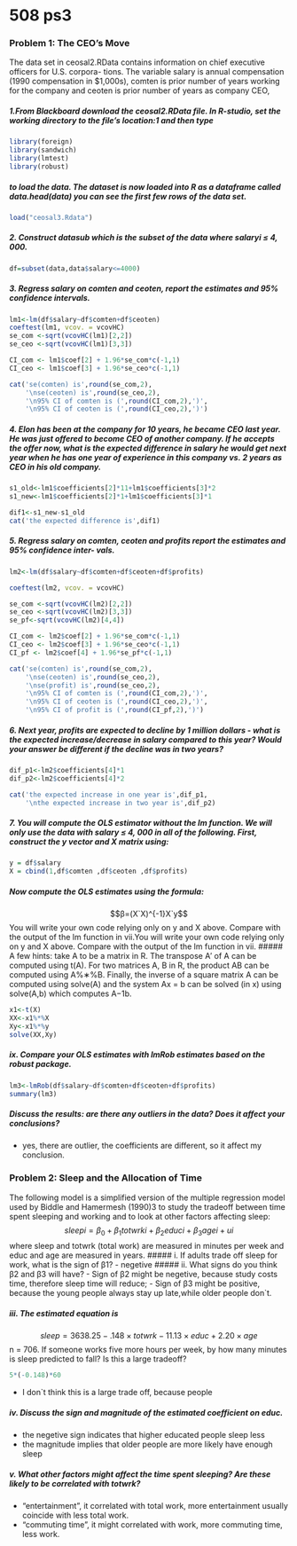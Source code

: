 508 ps3
========================================================

### Problem 1: The CEO’s Move

The data set in ceosal2.RData contains information on chief executive officers for U.S. corpora- tions. The variable salary is annual compensation (1990 compensation in $1,000s), comten is prior number of years working for the company and ceoten is prior number of years as company CEO,

##### 1.From Blackboard download the ceosal2.RData file. In R-studio, set the working directory to the file’s location:1 and then type

```r
library(foreign) 
library(sandwich) 
library(lmtest)
library(robust)
```

##### to load the data. The dataset is now loaded into R as a dataframe called data.head(data) you can see the first few rows of the data set.
```r
load("ceosal3.Rdata")
```

#####  2. Construct datasub which is the subset of the data where salaryi ≤ 4, 000.
```r
df=subset(data,data$salary<=4000)
```

##### 3. Regress salary on comten and ceoten, report the estimates and 95% confidence intervals.
```r
lm1<-lm(df$salary~df$comten+df$ceoten)
coeftest(lm1, vcov. = vcovHC)
se_com <-sqrt(vcovHC(lm1)[2,2]) 
se_ceo <-sqrt(vcovHC(lm1)[3,3])

CI_com <- lm1$coef[2] + 1.96*se_com*c(-1,1)
CI_ceo <- lm1$coef[3] + 1.96*se_ceo*c(-1,1)

cat('se(comten) is',round(se_com,2),
    '\nse(ceoten) is',round(se_ceo,2),
    '\n95% CI of comten is (',round(CI_com,2),')',
    '\n95% CI of ceoten is (',round(CI_ceo,2),')')
```

##### 4. Elon has been at the company for 10 years, he became CEO last year. He was just offered to become CEO of another company. If he accepts the offer now, what is the expected difference in salary he would get next year when he has one year of experience in this company vs. 2 years as CEO in his old company.
```r
s1_old<-lm1$coefficients[2]*11+lm1$coefficients[3]*2
s1_new<-lm1$coefficients[2]*1+lm1$coefficients[3]*1

dif1<-s1_new-s1_old
cat('the expected difference is',dif1)
```


##### 5. Regress salary on comten, ceoten and profits report the estimates and 95% confidence inter- vals.

```r
lm2<-lm(df$salary~df$comten+df$ceoten+df$profits)

coeftest(lm2, vcov. = vcovHC)

se_com <-sqrt(vcovHC(lm2)[2,2]) 
se_ceo <-sqrt(vcovHC(lm2)[3,3])
se_pf<-sqrt(vcovHC(lm2)[4,4]) 

CI_com <- lm2$coef[2] + 1.96*se_com*c(-1,1)
CI_ceo <- lm2$coef[3] + 1.96*se_ceo*c(-1,1)
CI_pf <- lm2$coef[4] + 1.96*se_pf*c(-1,1)

cat('se(comten) is',round(se_com,2),
    '\nse(ceoten) is',round(se_ceo,2),
    '\nse(profit) is',round(se_ceo,2),
    '\n95% CI of comten is (',round(CI_com,2),')',
    '\n95% CI of ceoten is (',round(CI_ceo,2),')',
    '\n95% CI of profit is (',round(CI_pf,2),')')
```

##### 6. Next year, profits are expected to decline by 1 million dollars - what is the expected increase/decrease in salary compared to this year? Would your answer be different if the decline was in two years?

```r
dif_p1<-lm2$coefficients[4]*1
dif_p2<-lm2$coefficients[4]*2

cat('the expected increase in one year is',dif_p1,
    '\nthe expected increase in two year is',dif_p2)
```

##### 7. You will compute the OLS estimator without the lm function. We will only use the data with salary ≤ 4, 000 in all of the following. First, construct the y vector and X matrix using:

```r
y = df$salary
X = cbind(1,df$comten ,df$ceoten ,df$profits)
```

##### Now compute the OLS estimates using the formula:
$$β=(X`X)^{-1}X`y$$
You will write your own code relying only on y and X above. Compare with the output of the lm function in vii.You will write your own code relying only on y and X above. Compare with the output of the lm function in vii.
##### A few hints: take A to be a matrix in R. The transpose A′ of A can be computed using t(A). For two matrices A, B in R, the product AB can be computed using A%∗%B. Finally, the inverse of a square matrix A can be computed using solve(A) and the system Ax = b can be solved (in x) using solve(A,b) which computes A−1b.

```r
x1<-t(X)
XX<-x1%*%X
Xy<-x1%*%y
solve(XX,Xy)
```

##### ix. Compare your OLS estimates with lmRob estimates based on the robust package. 

```r
lm3<-lmRob(df$salary~df$comten+df$ceoten+df$profits)
summary(lm3)
```

##### Discuss the results: are there any outliers in the data? Does it affect your conclusions?
- yes, there are outlier, the coefficients are different, so it affect my conclusion.

### Problem 2: Sleep and the Allocation of Time
The following model is a simplified version of the multiple regression model used by Biddle and Hamermesh (1990)3 to study the tradeoff between time spent sleeping and working and to look at other factors affecting sleep:
$$sleepi = β_{0} + β_{1}totwrki + β_{2}educi + β_{3}agei + ui$$
where sleep and totwrk (total work) are measured in minutes per week and educ and age are measured in years.
##### i. If adults trade off sleep for work, what is the sign of β1?
- negetive
##### ii. What signs do you think β2 and β3 will have?
- Sign of β2 might be negetive, because study costs time, therefore sleep time will reduce;
- Sign of β3 might be positive, because the young people always stay up late,while older people don\`t.

##### iii. The estimated equation is
$$sleep = 3638.25 − .148 × totwrk − 11.13 × educ + 2.20 × age$$
n = 706. If someone works five more hours per week, by how many minutes is sleep predicted to fall? Is this a large tradeoff?

```r
5*(-0.148)*60
```
- I don`t think this is a large trade off, because people 

##### iv. Discuss the sign and magnitude of the estimated coefficient on educ.
- the negetive sign indicates that higher educated people sleep less
- the magnitude implies that older people are more likely have enough sleep

##### v. What other factors might affect the time spent sleeping? Are these likely to be correlated with totwrk?
- "entertainment", it correlated with total work, more entertainment usually coincide with less total work.
- "commuting time", it might correlated with work, more commuting time, less work.
